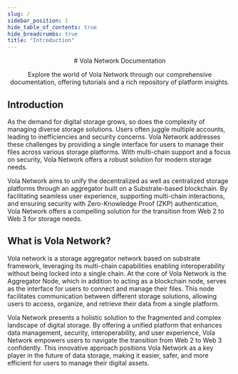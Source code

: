 ```yaml
---
slug: /
sidebar_position: 1
hide_table_of_contents: true
hide_breadcrumbs: true
title: "Introduction"
---
```



<div align="center">
    <VolaLogo />
</div>
<div align="center">
# Vola Network Documentation
</div>
<div align="center"><p align="center" style={{width:"720px"}}>Explore the world of Vola Network through our comprehensive documentation, offering tutorials and a rich repository of platform insights.</p></div>

## Introduction

As the demand for digital storage grows, so does the complexity of managing diverse storage solutions. Users often juggle multiple accounts, leading to inefficiencies and security concerns. Vola Network addresses these challenges by providing a single interface for users to manage their files across various storage platforms. With multi-chain support and a focus on security, Vola Network offers a robust solution for modern storage needs.

Vola Network aims to unify the decentralized as well as centralized storage platforms through an aggregator built on a Substrate-based blockchain. By facilitating seamless user experience, supporting multi-chain interactions, and ensuring security with Zero-Knowledge Proof (ZKP) authentication, Vola Network offers a compelling solution for the transition from Web 2 to Web 3 for storage needs.

## What is Vola Network?

Vola network is a storage aggregator network based on substrate framework, leveraging its multi-chain capabilities enabling interoperability without being locked into a single chain. At the core of Vola Network is the Aggregator Node, which in addition to acting as a blockchain node, serves as the interface for users to connect and manage their files. This node facilitates communication between different storage solutions, allowing users to access, organize, and retrieve their data from a single platform.

Vola Network presents a holistic solution to the fragmented and complex landscape of digital storage. By offering a unified platform that enhances data management, security, interoperability, and user experience, Vola Network empowers users to navigate the transition from Web 2 to Web 3 confidently. This innovative approach positions Vola Network as a key player in the future of data storage, making it easier, safer, and more efficient for users to manage their digital assets.
